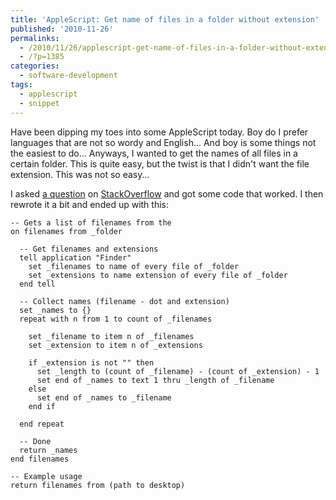 ---
title: 'AppleScript: Get name of files in a folder without extension'
published: '2010-11-26'
permalinks:
  - /2010/11/26/applescript-get-name-of-files-in-a-folder-without-extension/
  - /?p=1385
categories:
  - software-development
tags:
  - applescript
  - snippet
---

Have been dipping my toes into some AppleScript today. Boy do I prefer languages that are not so wordy and English... And boy is some things not the easiest to do... Anyways, I wanted to get the names of all files in a certain folder. This is quite easy, but the twist is that I didn't want the file extension. This was not so easy...

I asked [a question](https://stackoverflow.com/q/4278704/39321) on [StackOverflow](https://stackoverflow.com) and got some code that worked. I then rewrote it a bit and ended up with this:

```applescript
-- Gets a list of filenames from the
on filenames from _folder

  -- Get filenames and extensions
  tell application "Finder"
    set _filenames to name of every file of _folder
    set _extensions to name extension of every file of _folder
  end tell

  -- Collect names (filename - dot and extension)
  set _names to {}
  repeat with n from 1 to count of _filenames

    set _filename to item n of _filenames
    set _extension to item n of _extensions

    if _extension is not "" then
      set _length to (count of _filename) - (count of _extension) - 1
      set end of _names to text 1 thru _length of _filename
    else
      set end of _names to _filename
    end if

  end repeat

  -- Done
  return _names
end filenames

-- Example usage
return filenames from (path to desktop)
```
